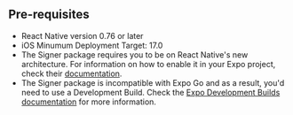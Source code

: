 ## Pre-requisites

- React Native version 0.76 or later
- iOS Minumum Deployment Target: 17.0
- The Signer package requires you to be on React Native's new architecture. For information on how to enable it in your Expo project, check their [documentation](https://docs.expo.dev/guides/new-architecture/).
- The Signer package is incompatible with Expo Go and as a result, you'd
need to use a Development Build. Check the [Expo Development Builds documentation](https://docs.expo.dev/guides/local-app-development/)
for more information.